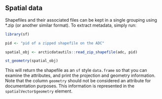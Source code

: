 ## Spatial data

Shapefiles and their associated files can be kept in a single grouping using *.zip (or another similar format). To extract metadata, simply run:

```r
library(sf)

pid <- "pid of a zipped shapefile on the ADC"

spatial_obj <- arcticdatautils::read_zip_shapefile(adc, pid)

st_geometry(spatial_obj)
```

This will return the shapefile as an `sf` style `data.frame` so that you can examine the attributes, and print the projection and geometry information. Note that the column `geometry` should not be considered an attribute for documentation purposes. This information is represented in the `spatialVector$geometry` element.
